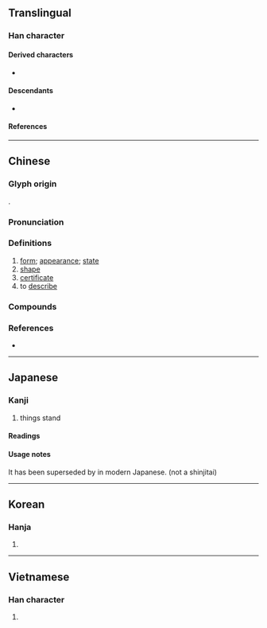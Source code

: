 {{also|状}}
{{character info}}
==Translingual==

===Han character===
{{Han char|rn=94|rad=犬|as=04|sn=8|four=33134|canj=VMIK|ids=⿰爿犬}}

====Derived characters====
* {{l|mul|[[𣶍]], [[𣈚]], [[𥇺]], [[𨡧]], [[𦲚]], [[𡘾]]}}

====Descendants====
* {{l|mul|[[状]]}}

====References====
{{Han ref|kx=0707.130|dkj=20280|dj=1119.300|hdz=21334.030|uh=72C0}}

----

==Chinese==
{{zh-forms|s=状}}

===Glyph origin===
{{Han etym}}
{{Han compound|爿|犬|c1=p|c2=s|ls=psc}}.

===Pronunciation===
{{zh-pron
|m=zhuàng
|m-s=zuang4
|c=zong6
|c-t=
|g=
|h=pfs=chhong
|j=zuon3
|mb=
|md=cê̤ng/cáung
|mn=chōng/chiōng/chn̄g
|mn_note=chōng - literary; chiōng/chn̄g - vernacular
|mn-t=zuang6/zeng7
|mn-t_note=zeng7 - “certificate”
|w=3zaan
|x=
|mc=y
|oc=y
|cat=n,v
}}

===Definitions===
{{zh-hanzi}}

# [[form]]; [[appearance]]; [[state]]
# [[shape]]
# [[certificate]]
# to [[describe]]

===Compounds===
{{zh-der|供狀|千狀萬端|任命狀|回狀|告狀本|不可名狀|下狀|保護狀制|勒狀|伏狀|千變萬狀|告陰狀|慘狀|巔峰狀態|不可狀|對狀|井柱狀圖|出言無狀|信用狀|中狀元|御狀|不堪言狀|帶狀疱疹|形狀|性狀|告狀|帶狀|冠狀動脈|島狀丘陵|怪狀|大會狀|安於現狀|情狀|得意之狀|委任狀|妖形怪狀|凸狀|報狀|告御狀|保狀|壺狀花冠|名狀|凹狀|原狀|千狀萬態|千態萬狀|出狀況|徵狀|具狀|信任狀|奇形怪狀|環狀剝皮|房狀|款狀|現狀|狀本兒|棒狀桿菌|水狀液|所有權狀|波狀熱|招狀|玻璃狀態|牒狀|狀聲詞|病患狀|狀師|晶狀體|狀元籌|狀元及第|獎狀|狀元紅|殊形詭狀|投名狀|無狀|窮形極狀|穗狀花序|掌狀脈|斑狀齒|狀元餅|畫伏狀|星芒狀|甲狀腺|打通狀|狀況|憨狀可掬|甲狀軟骨|狼狽萬狀|掌狀複葉|狀詞|睫狀肌|病狀|癥狀|萬狀|症狀|文狀|甲狀腺腫|甲狀腺素|環狀軟骨|球狀星團|獻狀|狀語|狀頭|狀貌|狀紙|狀態|狀子|插狀|異狀|摹狀|殊形妙狀|申狀|殊形怪狀|狀元|膠著狀態|莫可名狀|詭形殊狀|羽狀脈|詞狀|緊急狀態|褒狀|行狀|結狀|葉狀體|葉狀植物|詭形怪狀|軍令狀|羽狀複葉|蕈狀雲|網狀系統|黑驢告狀|門狀|首狀|難為狀|難以名狀|言狀|罪狀|舌狀花|貪濁有狀|飽和狀態|陰狀|自供狀|螺旋狀|訴狀|詭狀異形|蟹狀星雲|關門狀|網狀脈|輻狀花冠|總狀花序|陳狀|狀態詞|死狀}}

===References===
* {{R:yue:Hanzi}}

----

==Japanese==

===Kanji===
{{ja-kanji|grade=|rs=犬04}}

# things stand

====Readings====
{{ja-readings
|on=じょう
|kun=
}}

====Usage notes====
It has been superseded by {{ja-l|状}} in modern Japanese. (not a shinjitai)

----

==Korean==

===Hanja===
{{ko-hanja|hangeul=[[상]], [[장]]}}

# {{rfdef|ko|sort=犬04}}

----

==Vietnamese==

===Han character===
{{vi-hantu|trạng|rs=犬04}}

# {{rfdef|vi|sort=犬04}}